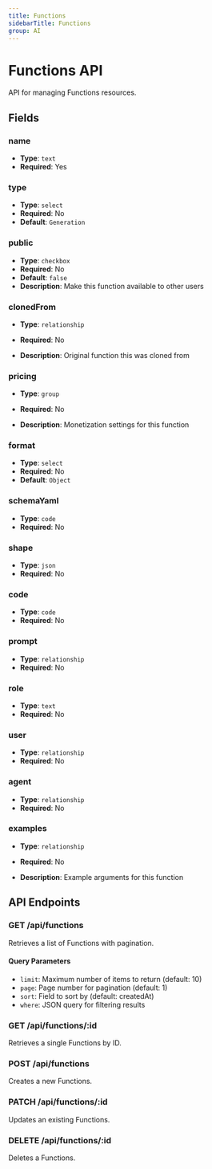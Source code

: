 ```yaml
---
title: Functions
sidebarTitle: Functions
group: AI
---
```


# Functions API

API for managing Functions resources.

## Fields

### name

- **Type**: `text`
- **Required**: Yes




### type

- **Type**: `select`
- **Required**: No
- **Default**: `Generation`



### public

- **Type**: `checkbox`
- **Required**: No
- **Default**: `false`
- **Description**: Make this function available to other users


### clonedFrom

- **Type**: `relationship`
- **Required**: No

- **Description**: Original function this was cloned from


### pricing

- **Type**: `group`
- **Required**: No

- **Description**: Monetization settings for this function


### format

- **Type**: `select`
- **Required**: No
- **Default**: `Object`



### schemaYaml

- **Type**: `code`
- **Required**: No




### shape

- **Type**: `json`
- **Required**: No




### code

- **Type**: `code`
- **Required**: No




### prompt

- **Type**: `relationship`
- **Required**: No




### role

- **Type**: `text`
- **Required**: No




### user

- **Type**: `relationship`
- **Required**: No




### agent

- **Type**: `relationship`
- **Required**: No




### examples

- **Type**: `relationship`
- **Required**: No

- **Description**: Example arguments for this function



## API Endpoints

### GET /api/functions
Retrieves a list of Functions with pagination.

#### Query Parameters
- `limit`: Maximum number of items to return (default: 10)
- `page`: Page number for pagination (default: 1)
- `sort`: Field to sort by (default: createdAt)
- `where`: JSON query for filtering results

### GET /api/functions/:id
Retrieves a single Functions by ID.

### POST /api/functions
Creates a new Functions.

### PATCH /api/functions/:id
Updates an existing Functions.

### DELETE /api/functions/:id
Deletes a Functions.

